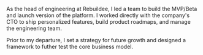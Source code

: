 
As the head of engineering at Rebuildee, I led a team to build the MVP/Beta and launch version of the platform. I worked directly with the company's CTO to ship personalized features, build product roadmaps, and manage the engineering team.

Prior to my departure, I set a strategy for future growth and designed a framework to futher test the core business model.
